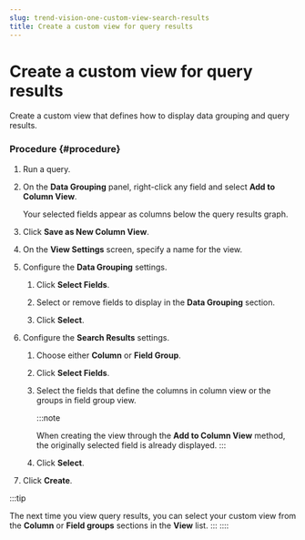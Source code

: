 ```yaml
---
slug: trend-vision-one-custom-view-search-results
title: Create a custom view for query results
---
```

# Create a custom view for query results

Create a custom view that defines how to display data grouping and query results.

### Procedure {#procedure}

1.  Run a query.

2.  On the **Data Grouping** panel, right-click any field and select **Add to Column View**.

    Your selected fields appear as columns below the query results graph.

3.  Click **Save as New Column View**.

4.  On the **View Settings** screen, specify a name for the view.

5.  Configure the **Data Grouping** settings.

    1.  Click **Select Fields**.

    2.  Select or remove fields to display in the **Data Grouping** section.

    3.  Click **Select**.

6.  Configure the **Search Results** settings.

    1.  Choose either **Column** or **Field Group**.

    2.  Click **Select Fields**.

    3.  Select the fields that define the columns in column view or the groups in field group view.

        :::note

        When creating the view through the **Add to Column View** method, the originally selected field is already displayed.
        :::

    4.  Click **Select**.

7.  Click **Create**.

:::tip

The next time you view query results, you can select your custom view from the **Column** or **Field groups** sections in the **View** list.
:::
::::
